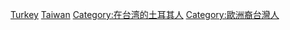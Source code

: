[[Category:亞洲裔台灣人|Turkey]]
[[Category:土耳其裔|Taiwan]]
[[Category:在台湾的土耳其人|Category:在台湾的土耳其人]]
[[Category:歐洲裔台灣人|Category:歐洲裔台灣人]]